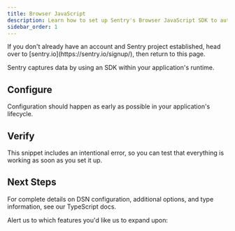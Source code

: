 ```yaml
---
title: Browser JavaScript
description: Learn how to set up Sentry's Browser JavaScript SDK to automatically report errors and exceptions in your application.
sidebar_order: 1
---
```


<Alert level="info">
If you don't already have an account and Sentry project established, head over to [sentry.io](https://sentry.io/signup/), then return to this page.
</Alert>

Sentry captures data by using an SDK within your application's runtime.

<PlatformContent includePath="getting-started-install" />

## Configure

Configuration should happen as early as possible in your application's lifecycle.

<PlatformContent includePath="getting-started-config" />

## Verify

This snippet includes an intentional error, so you can test that everything is working as soon as you set it up.

<PlatformContent includePath="getting-started-verify" />

## Next Steps

For complete details on DSN configuration, additional options, and type information, see our TypeScript docs.

Alert us to which features you'd like us to expand upon:

<GuideGrid platform="javascript" />